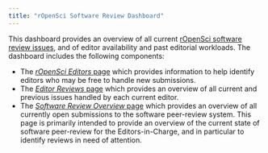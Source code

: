 ```yaml
---
title: "rOpenSci Software Review Dashboard"
---
```


This dashboard provides an overview of all current [rOpenSci software review
issues](https://github.com/ropensci/software-review/issues), and of editor
availability and past editorial workloads. The dashboard includes the following components:

- The [*rOpenSci Editors* page](./editors.qmd) which provides information to
  help identify editors who may be free to handle new submissions.
- The [*Editor Reviews* page](./ed-reviews.qmd) which provides an overview of
  all current and previous issues handled by each current editor.
- The [*Software Review Overview* page](./reviews.qmd) which provides an
  overview of all currently open submissions to the software peer-review
  system. This page is primarily intended to provide an overview of the current
  state of software peer-review for the Editors-in-Charge, and in particular to
  identify reviews in need of attention.
